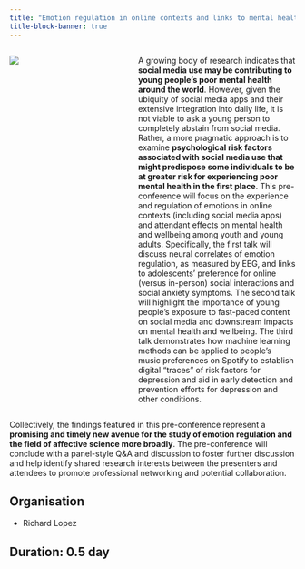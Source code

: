 ```yaml
---
title: "Emotion regulation in online contexts and links to mental health and wellbeing"
title-block-banner: true
---
```


::: columns
::: {.column width="30%"}
![](../../images/experience_regulation_img.jpg)
:::

::: {.column width="10%"}
:::

::: {.column width="60%"}

A growing body of research indicates that **social media use may be contributing to young people’s poor mental health around the world**. However, given the ubiquity of social media apps and their extensive integration into daily life, it is not viable to ask a young person to completely abstain from social media. Rather, a more pragmatic approach is to examine **psychological risk factors associated with social media use that might predispose some individuals to be at greater risk for experiencing poor mental health in the first place**. This pre-conference will focus on the experience and regulation of emotions in online contexts (including social media apps) and attendant effects on mental health and wellbeing among youth and young adults. Specifically, the first talk will discuss neural correlates of emotion regulation, as measured by EEG, and links to adolescents’ preference for online (versus in-person) social interactions and social anxiety symptoms. The second talk will highlight the importance of young people’s exposure to fast-paced content on social media and downstream impacts on mental health and wellbeing. The third talk demonstrates how machine learning methods can be applied to people’s music preferences on Spotify to establish digital “traces” of risk factors for depression and aid in early detection and prevention efforts for depression and other conditions.

:::
:::

Collectively, the findings featured in this pre-conference represent a **promising and timely new avenue for the study of emotion regulation and the field of affective science more broadly**. The pre-conference will conclude with a panel-style Q&A and discussion to foster further discussion and help identify shared research interests between the presenters and attendees to promote professional networking and potential collaboration.

## Organisation

- Richard Lopez

## Duration: 0.5 day
